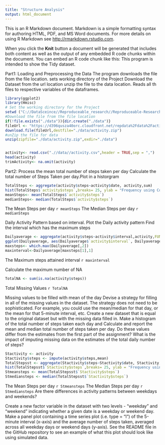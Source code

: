 ```yaml
---
title: "Structure Analysis"
output: html_document
---
```


This is an R Markdown document. Markdown is a simple formatting syntax for authoring HTML, PDF, and MS Word documents. For more details on using R Markdown see <http://rmarkdown.rstudio.com>.

When you click the **Knit** button a document will be generated that includes both content as well as the output of any embedded R code chunks within the document. You can embed an R code chunk like this:
This program is intended to show the Tidy dataset. 

Part1: Loading and Preprocessing the Data
The program downloads the file from the file location. 
sets working directory of the Project
Download the Dataset from the url location
unzip the file to the data location. Reads all th files to respective variables of the dataframes.

```r
library(ggplot2)
library(Hmisc)
# Set the working directory for the Project
setwd ("C://DataSceince//Reproduceable_research//Reproduceable-Research-CourseProject1")
#Download the file from the file location
if(!file.exists("./data")){dir.create("./data")}
fileUrl <- "https://d396qusza40orc.cloudfront.net/repdata%2Fdata%2Factivity.zip"
download.file(fileUrl,destfile="./data/activity.zip")
#unZip the file for data
unzip(zipfile="./data/activity.zip",exdir="./data")


activity<- read.csv(".//data//activity.csv",header = TRUE,sep = ",")
head(activity)
trimActivity<- na.omit(activity)
```


Part2: Process the mean total number of steps taken per day
    Calculate the total number of Steps Taken per day.Plot in a historgram

```r
TotalSteps <- aggregate(activity$steps~activity$date, activity,sum)
hist(TotalSteps$`activity$steps`,breaks= 25, ylab = "Frequency using Count", xlab = "TotalSteps")
meanSteps<- mean(TotalSteps$`activity$steps`)
medianSteps<- median(TotalSteps$`activity$steps`)

```
The Mean Steps per day `r meanSteps`
The Median Steps per day `r medianSteps`

Daily Activity Pattern based on interval. Plot the Daily activity pattern
Find the interval which has the maximum steps 
```r
Dailyaverage <- aggregate(activity$steps~activity$interval,activity,FUN=mean)
ggplot(Dailyaverage, aes(Dailyaverage$`activity$interval`, Dailyaverage$`activity$steps`)) +geom_line() + ylab("Daily Views")
maxsteps<- which.max(Dailyaverage[,2])
maxinterval<-Dailyaverage[maxsteps[1],1]

```
The Maximum steps attained interval `r maxinterval`

Calculate the maximum number of NA
```r
TotalNA <- sum(is.na(activity$steps))
```
Total Missing Values `r TotalNA`

Missing values to be filled with mean of the day
Devise a strategy for filling in all of the missing values in the dataset. The strategy does not need to be sophisticated. For example, you could use the mean/median for that day, or the mean for that 5-minute interval, etc.
Create a new dataset that is equal to the original dataset but with the missing data filled in.
Make a histogram of the total number of steps taken each day and Calculate and report the mean and median total number of steps taken per day. Do these values differ from the estimates from the first part of the assignment? What is the impact of imputing missing data on the estimates of the total daily number of steps?
```r
Stactivity <- activity
Stactivity$steps <- impute(activity$steps,mean)
TotalStepsst <- aggregate(Stactivity$steps~Stactivity$date, Stactivity,sum)
hist(TotalStepsst$`Stactivity$steps`,breaks= 25, ylab = "Frequency using Count", xlab = "TotalSteps")
Stmeansteps <- mean(TotalStepsst$`Stactivity$steps`)
Stmediansteps <- median(TotalStepsst$`Stactivity$steps`)

```
The Mean Steps per day `r Stmeansteps`
The Median Steps per day `r Stmediansteps`
Are there differences in activity patterns between weekdays and weekends?

Create a new factor variable in the dataset with two levels - "weekday" and "weekend" indicating whether a given date is a weekday or weekend day.
Make a panel plot containing a time series plot (i.e. type = "l") of the 5-minute interval (x-axis) and the average number of steps taken, averaged across all weekday days or weekend days (y-axis). See the README file in the GitHub repository to see an example of what this plot should look like using simulated data.
```r

```


